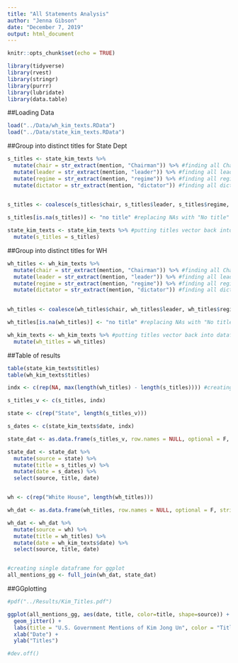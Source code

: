 ```yaml
---
title: "All Statements Analysis"
author: "Jenna Gibson"
date: "December 7, 2019"
output: html_document
---
```


```r
knitr::opts_chunk$set(echo = TRUE)

library(tidyverse)
library(rvest)
library(stringr)
library(purrr)
library(lubridate)
library(data.table)

```

##Loading Data

```r
load("../Data/wh_kim_texts.RData")
load("../Data/state_kim_texts.RData")

```

##Group into distinct titles for State Dept

```r

s_titles <- state_kim_texts %>%
  mutate(chair = str_extract(mention, "Chairman")) %>% #finding all Chairman titles
  mutate(leader = str_extract(mention, "leader")) %>% #finding all leader titles
  mutate(regime = str_extract(mention, "regime")) %>% #finding all regime titles
  mutate(dictator = str_extract(mention, "dictator")) #finding all dictator titles
  

s_titles <- coalesce(s_titles$chair, s_titles$leader, s_titles$regime, s_titles$dictator) #creating one vector

s_titles[is.na(s_titles)] <- "no title" #replacing NAs with "No title"

state_kim_texts <- state_kim_texts %>% #putting titles vector back into dataframe
  mutate(s_titles = s_titles)

```


##Group into distinct titles for WH

```r

wh_titles <- wh_kim_texts %>%
  mutate(chair = str_extract(mention, "Chairman")) %>% #finding all Chairman titles
  mutate(leader = str_extract(mention, "leader")) %>% #finding all leader titles
  mutate(regime = str_extract(mention, "regime")) %>% #finding all regime titles
  mutate(dictator = str_extract(mention, "dictator")) #finding all dictator titles
  

wh_titles <- coalesce(wh_titles$chair, wh_titles$leader, wh_titles$regime, wh_titles$dictator) #creating one vector

wh_titles[is.na(wh_titles)] <- "no title" #replacing NAs with "No title"

wh_kim_texts <- wh_kim_texts %>% #putting titles vector back into dataframe
  mutate(wh_titles = wh_titles)

```


##Table of results

```r

table(state_kim_texts$titles)
table(wh_kim_texts$titles)

```

```r

indx <- c(rep(NA, max(length(wh_titles) - length(s_titles)))) #creating NAs to even length of State/WH observations

s_titles_v <- c(s_titles, indx)

state <- c(rep("State", length(s_titles_v)))

s_dates <- c(state_kim_texts$date, indx)

state_dat <- as.data.frame(s_titles_v, row.names = NULL, optional = F, stringsAsFactors = F)

state_dat <- state_dat %>%
  mutate(source = state) %>%
  mutate(title = s_titles_v) %>%
  mutate(date = s_dates) %>%
  select(source, title, date)


wh <- c(rep("White House", length(wh_titles)))

wh_dat <- as.data.frame(wh_titles, row.names = NULL, optional = F, stringsAsFactors = F)

wh_dat <- wh_dat %>%
  mutate(source = wh) %>%
  mutate(title = wh_titles) %>%
  mutate(date = wh_kim_texts$date) %>%
  select(source, title, date)


#creating single dataframe for ggplot
all_mentions_gg <- full_join(wh_dat, state_dat)

```

##GGplotting

```r

#pdf("../Results/Kim_Titles.pdf")

ggplot(all_mentions_gg, aes(date, title, color=title, shape=source)) +
  geom_jitter() +
  labs(title = "U.S. Government Mentions of Kim Jong Un", color = "Titles", caption = "From White House and State Dept Statements") +
  xlab("Date") +
  ylab("Titles")

#dev.off()

```


